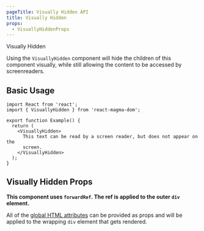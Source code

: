 ```yaml
---
pageTitle: Visually Hidden API
title: Visually Hidden
props:
  - VisuallyHiddenProps
---
```


<DocsHeading type="api">Visually Hidden</DocsHeading>

Using the `VisuallyHidden` component will hide the children of this component visually, while still allowing the content to be accessed by screenreaders.

## Basic Usage

```tsx
import React from 'react';
import { VisuallyHidden } from 'react-magma-dom';

export function Example() {
  return (
    <VisuallyHidden>
      This text can be read by a screen reader, but does not appear on the
      screen.
    </VisuallyHidden>
  );
}
```

## Visually Hidden Props

**This component uses `forwardRef`. The ref is applied to the outer `div` element.**

All of the [global HTML attributes](https://developer.mozilla.org/en-US/docs/Web/HTML/Global_attributes) can be provided as props and will be applied to the wrapping `div` element that gets rendered.

<VisuallyHiddenProps />
